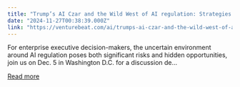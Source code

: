```yaml
---
title: "Trump’s AI Czar and the Wild West of AI regulation: Strategies for enterprises to navigate the chaos"
date: "2024-11-27T00:38:39.000Z"
link: "https://venturebeat.com/ai/trumps-ai-czar-and-the-wild-west-of-ai-regulation-strategies-for-enterprises-to-navigate-the-chaos/"
---
```


For enterprise executive decision-makers, the uncertain environment around AI regulation poses both significant risks and hidden opportunities, join us on Dec. 5 in Washington D.C. for a discussion de...

[Read more](https://venturebeat.com/ai/trumps-ai-czar-and-the-wild-west-of-ai-regulation-strategies-for-enterprises-to-navigate-the-chaos/)
